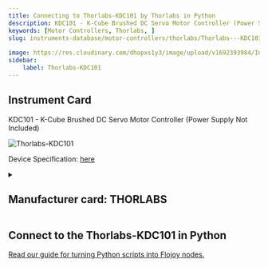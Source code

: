 ```yaml
---
title: Connecting to Thorlabs-KDC101 by Thorlabs in Python
description: KDC101 - K-Cube Brushed DC Servo Motor Controller (Power Supply Not Included)
keywords: [Motor Controllers, Thorlabs, ] 
slug: instruments-database/motor-controllers/thorlabs/Thorlabs---KDC101
 
image: https://res.cloudinary.com/dhopxs1y3/image/upload/v1692393984/Instruments/Motor%20Controllers/Thorlabs-KDC101/file.png
sidebar:
    label: Thorlabs-KDC101 
---
```



## Instrument Card

KDC101 - K-Cube Brushed DC Servo Motor Controller (Power Supply Not Included) 


![Thorlabs-KDC101](https://res.cloudinary.com/dhopxs1y3/image/upload/v1692393984/Instruments/Motor%20Controllers/Thorlabs-KDC101/file.png)

Device Specification: [here](https://www.thorlabs.com/_sd.cfm?fileName=ETN017655-D02.pdf&partNumber=KDC101)

<details style={{ marginTop: "15px"}}>
<summary><h2 style={{display:'inline'}}>Manufacturer card: THORLABS</h2></summary>

![THORLABS](https://res.cloudinary.com/dhopxs1y3/image/upload/v1692126009/Instruments/Vendor%20Logos/Thorlabs.png)

Thorlabs, Inc. is an American privately held optical equipment company headquartered in Newton, New Jersey. The company was founded in 1989 by Alex Cable, who serves as its current president and CEO. As of 2018, Thorlabs has annual sales of approximately $500 million.

- Headquarters: USA
- Yearly Revenue (millions, USD): 550
- Vendor Website: [here](https://www.thorlabs.com/)

</details>


<FeaturedInstrumentVideo category="MOTOR_CONTROLLERS" />

## Connect to the Thorlabs-KDC101 in Python

[Read our guide for turning Python scripts into Flojoy nodes.](https://docs.flojoy.ai/contribution/blocks/custom-flojoy-block/)



<Tabs>
<TabItem value="Flojoy" label="Flojoy" className="flojoy-instrument-tabs">

<SectionsCard category="MOTOR_CONTROLLERS" manufacturer="Thorlabs"></SectionsCard>

</TabItem>
</Tabs>